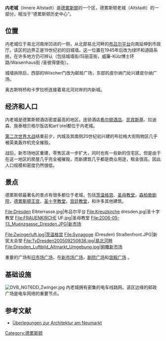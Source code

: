 '''内老城'''（Innere Altstadt）是[[德累斯顿|德累斯顿]]的一个区，德累斯顿老城（Altstadt）的一部分，相当于“德累斯顿历史中心”。

==位置==

内老城位于易北河南岸凹进的一侧，从北部易北河畔的[[布吕尔平台|布吕尔平台]]向南延伸到市政厅。该区的边界正是19世纪初的旧城墙。这一位置在1945年后改为绿环和道路系统，在许多地方仍可辨认（包括城墙街/玛丽亚街，威廉-Külz博士环路/Waisenhaus街 /圣彼得堡街）。

城墙拆除后，西部的Wilscher门改为邮局广场，东部的皮尔纳门处兴建皮尔纳广场。

奥古斯特桥和卡罗拉桥连接着易北河对岸的内新城。

==经济和人口 ==

内老城是德累斯顿酒店密度最高的地区。连锁酒店[[希尔顿酒店|希尔顿酒店]]、[[凯宾斯基|凯宾斯基]]、拉迪森、施泰根贝格尔饭店和art'otel都位于内老城。 

[[第二次世界大战|第二次世界大战]]结束前夕，内城及其南侧20世纪初兴建的布拉格大街购物区几乎被英美轰炸机完全摧毁。

战后，新市场地区重建，零售区进一步扩大，同时也有一些新的住宅区。但是由于在这一地区的房屋几乎完全被摧毁，而新建筑几乎都是商业用途，租金很高，因此人口规模和密度仍然很低。

==景点== 

德累斯顿最著名的景点有很多都位于老城，包括[[茨温格宫|茨温格宫]]、[[圣母教堂_(德累斯顿)|圣母教堂]]，[[森柏歌剧院|森柏歌剧院]]，[[德累斯顿王宫|德累斯顿王宫]]，[[圣十字教堂_(德累斯顿)|圣十字教堂]]，[[宫廷教堂|宫廷教堂]]，和许多其他建筑。

<gallery>
File:Dresden Elbterrasse.jpg|布吕尔平台
File:Kreuzkirche dresden.jpg|圣十字教堂
File:FRAUENKIRCHE UF.jpg|圣母教堂
File:2006-05-13_Muenzgasse_Dresden.JPG|新市场
</gallery>
<gallery>
File:Zwingerluft.jpg|茨温格宫
File:Synagoge (Dresden) Straßenfront.JPG|新犹太会堂
File:TyDresden20050921i0636.jpg|易北河畔 
File:Dresden_Luftbild_Altmarkt_Umgebung.jpg|俯瞰新市场
</gallery>
重要的广场有[[旧市场_(德累斯顿)|旧市场广场]]，在[[新市场_(德累斯顿)|新市场广场]]，[[剧院广场_(德累斯顿)|剧院广场]]和[[宫殿广场_(德累斯顿)|宫殿广场]] 。

==基础设施==
[[File:DVB_NGT6DD_Zwinger.jpg|thumb]]
内老城拥有密集的电车线路网。该区边缘的邮政广场是电车网络的重要节点。

== 参考文献 ==

{{commonscat|Innere Altstadt (Dresden)}}
* [https://web.archive.org/web/20200412221256/http://www.neumarkt-dresden.de/ Überlegungen zur Architektur am Neumarkt]

[[Category:德累斯顿|Category:德累斯顿]]
